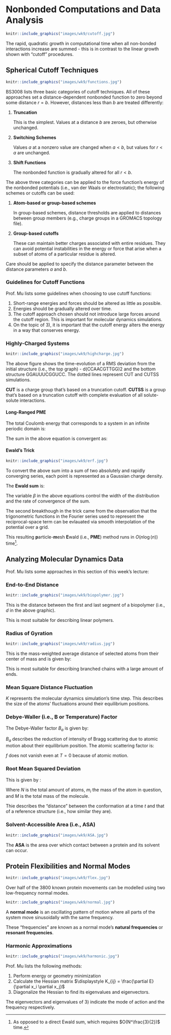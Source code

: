 # Nonbonded Computations and Data Analysis

```r
knitr::include_graphics("images/wk9/cutoff.jpg")
```

The rapid, quadratic growth in computational time when all non-bonded interactions increase are summed - this is in contrast to the linear growth shown with "cutoff" procedures.

## Spherical Cutoff Techniques 

```r
knitr::include_graphics("images/wk9/functions.jpg")
```

BS3008 lists three basic categories of cutoff techniques.  All of these approaches set a distance-dependent nonbonded function to zero beyond some distance $r = b$.  However, distances less than $b$ are treated differently:

1.  **Truncation**

    This is the simplest.  Values at a distance $b$ are zeroes, but otherwise unchanged.
    
1.  **Switching Schemes**

    Values $a$ at a nonzero value are changed when $a < b$, but values for $r < a$ are unchanged.
    
1.  **Shift Functions**

    The nonbonded function is gradually altered for all $r < b$.

The above three categories can be applied to the force function's energy of the nonbonded potentials (i.e., van der Waals or electrostatic); the following schemes or cutoffs can be used:

1.  **Atom-based or group-based schemes**

    In group-based schemes, distance thresholds are applied to distances between group members (e.g., charge groups in a GROMACS topology file).
    
1.  **Group-based cutoffs**

    These can maintain better charges associated with entire residues.  They can avoid potential instabilities in the energy or force that arise when a subset of atoms of a particular residue is altered.
    
Care should be applied to specify the distance parameter between the distance parameters $a$ and $b$.

### Guidelines for Cutoff Functions

Prof. Mu lists some guidelines when choosing to use cutoff functions:

1.  Short-range energies and forces should be altered as little as possible.
1.  Energies should be gradually altered over time.
1.  The cutoff approach chosen should not introduce large forces around the cutoff region.  This is important for molecular dynamics simulations.
1.  On the topic of 3), it is important that the cutoff energy alters the energy in a way that conserves energy.

### Highly-Charged Systems 

```r
knitr::include_graphics("images/wk9/highcharge.jpg")
```

The above figure shows the time-evolution of a RMS deviation from the initial structure (i.e., the top graph) - d(CCAACGTTGG)2 and the bottom structure GGAUUUCGGUCC.  The dotted lines represent CUT and CUTSS simulations.

**CUT** is a charge group that's based on a truncation cutoff.  **CUTSS** is a group that's based on a truncation cutoff with complete evaluation of all solute-solute interactions.

#### Long-Ranged PME 

The total Coulomb energy that corresponds to a system in an infinite periodic domain is:

\begin{align}
  E_{coul} &= \frac{1}{2}\sum_{i, j = 1}\sum_{images |n|}\frac{q_iq_j}{|r_{ij} + n|} = \frac{1}{2}\sum_{j = 1}q_j\Phi(x_j) \\ 
  \Phi(x_j) &= \sum_{i = 1}\sum_{images |n|}\frac{q_i}{|r_{ij} + n|}
\end{align}

The sum in the above equation is convergent as:

\begin{align}
  \sum_{n = 1}^\infty \frac{1}{n} &= 1 + \left(\frac{1}{2} + \frac{1}{3}\right) + \left(\frac{1}{4} + \frac{1}{5} + \frac{1}{6} + \frac{1}{7}\right) \\ 
  &> 1 + \frac{1}{2} + \frac{1}{2} + \frac{1}{2} + \frac{1}{2}
\end{align}

#### Ewald's Trick

```r
knitr::include_graphics("images/wk9/erf.jpg")
```

To convert the above sum into a sum of two absolutely and rapidly converging series, each point is represented as a Gaussian charge density.

The **Ewald sum** is:

\begin{align}
  \Phi(r) &= \frac{1}{r} = \Phi_{real}(r) + \Phi_{recip}(r) \\ 
  \Phi_{real} &= \frac{1}{r} - \frac{erf (\beta r)}{r} \\ 
  \Phi_{recip}(r) &= \frac{erf(\beta r)}{r}
\end{align}

The variable $\beta$ in the above equations control the width of the distribution and the rate of convergence of the sum.

\begin{equation}
  \rho_{G_j}(x) = -q_j\left(\frac{\beta}{\sqrt{\pi}}\right)^3\exp[-\beta^2|x|^2]
\end{equation}

The second breakthough in the trick came from the observation that the trigonometric functions in the Fourier series used to represent the reciprocal-space term can be evlauated via smooth interpolation of the potential over a grid.  

This resulting **p**article-**m**esh **E**wald (i.e., **PME**) method runs in $O(n\log(n))$ time^[As opposed to a direct Ewald sum, which requires $O(N^\frac{3}{2})$ time.].

## Analyzing Molecular Dynamics Data

Prof. Mu lists some approaches in this section of this week's lecture:

### End-to-End Distance

```r
knitr::include_graphics("images/wk9/biopolymer.jpg")
```

This is the distance between the first and last segment of a biopolymer (i.e., $d$ in the above graphic).

This is most suitable for describing linear polymers.

### Radius of Gyration

```r
knitr::include_graphics("images/wk9/radius.jpg")
```

This is the mass-weighted average distance of selected atoms from their center of mass and is given by:

\begin{equation}
  Rg = \sqrt{\frac{\sum_{i = 1}^N m_i(r_i - r_{com})^2}{\sum_{i = 1}^N m_i}}
\end{equation}

This is most suitable for describing branched chains with a large amount of ends.

### Mean Square Distance Fluctuation

\begin{align}
  <\delta r^2> &= \frac{\sum_{t = 1}^k(r_t - r_{average})^2}{K} \\ 
  r_{average} &= \frac{\sum_{t = 1}^K r_t}{K}
\end{align}

$K$ represents the molecular dynamics simulation's time step.  This describes the size of the atoms' fluctuations around their equilibrium positions.

### Debye-Waller (i.e., B or Temperature) Factor

The Debye-Waller factor $B_a$ is given by:

\begin{align}
  B_a &= \frac{8}{3}\pi^2<\delta r_a^2> \\ 
  \delta r_a &= r_a - r_{a, average}
\end{align}

$B_a$ describes the reduction of intensity of Bragg scattering due to atomic motion about their equilibrium position.  The atomic scattering factor is:

\begin{equation}
  f = f_0\exp\left[-B\left(\frac{\sin\phi}{\lambda}\right)^2\right]
\end{equation}

$f$ does not vanish even at $T = 0$ because of atomic motion.

### Root Mean Squared Deviation

This is given by :

\begin{equation}
  RMSD(t) = \sqrt{\frac{\sum_{i = 1}^N m_i\left[r_i(t) - r_i^{reference}\right]}{M}}
\end{equation}

Where $N$ is the total amount of atoms, $m_i$ the mass of the atom in question, and $M$ is the total mass of the molecule.

Thie describes the "distance" between the conformation at a time $t$ and that of a reference structure (i.e., how similar they are).

### Solvent-Accessible Area (i.e., ASA)

```r
knitr::include_graphics("images/wk9/ASA.jpg")
```

The **ASA** is the area over which contact between a protein and its solvent can occur.

## Protein Flexibilities and Normal Modes

```r
knitr::include_graphics("images/wk9/flex.jpg")
```

Over half of the 3800 known protein movements can be modelled using two low-frequency normal modes.

```r
knitr::include_graphics("images/wk9/normal.jpg")
```

A **normal mode** is an oscillating pattern of motion where all parts of the system move sinusoidally with the same frequency.  

These "frequencies" are known as a normal mode's **natural frequencies** or **resonant frequencies**.

### Harmonic Approximations

```r
knitr::include_graphics("images/wk9/harmonic.jpg")
```

Prof. Mu lists the following methods:

1.  Perform energy or geometry minimization
1.  Calculate the Hessian matrix $\displaystyle K_{ij} = \frac{\partial E}{\partial x_i \partial x_j}$
1.  Diagonalize the Hessian to find its eigenvalues and eigenvectors.

The eigenvectors and eigenvalues of 3) indicate the mode of action and the frequency respectively.










